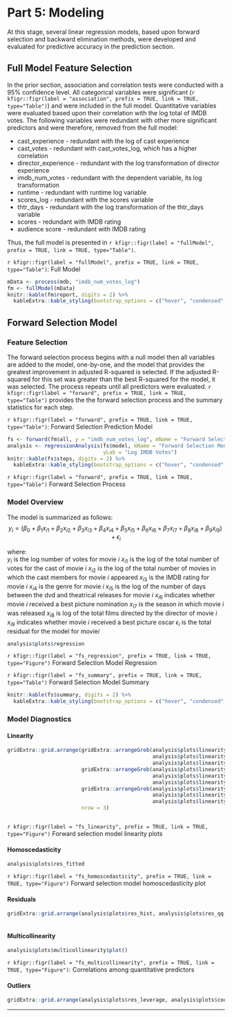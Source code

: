 # Part 5: Modeling
At this stage, several linear regression models, based upon forward selection and backward elimination methods, were developed and evaluated for predictive accuracy in the prediction section. 

## Full Model Feature Selection
In the prior section, association and correlation tests were conducted with a 95% confidence level. All categorical variables were significant (`r kfigr::figr(label = "association", prefix = TRUE, link = TRUE, type="Table")`) and were included in the full model. Quantitative variables were evaluated based upon their correlation with the log total of IMDB votes. The following variables were redundant with other more significant predictors and were therefore, removed from the full model:    

* cast_experience - redundant with the log of cast experience  
* cast_votes - redundant with cast_votes_log, which has a higher correlation  
* director_experience - redundant with the log transformation of director experience  
* imdb_num_votes - redundant with the dependent variable, its log transformation  
* runtime - redundant with runtime log variable  
* scores_log - redundant with the scores variable  
* thtr_days - redundant with the log transformation of the thtr_days variable   
* scores - redundant with IMDB rating  
* audience score - redundant with IMDB rating   

Thus, the full model is presented in `r kfigr::figr(label = "fullModel", prefix = TRUE, link = TRUE, type="Table")`.

`r kfigr::figr(label = "fullModel", prefix = TRUE, link = TRUE, type="Table")`: Full Model
```r
mData <- process(mdb, "imdb_num_votes_log")
fm <- fullModel(mData)
knitr::kable(fm$report, digits = 2) %>%
  kableExtra::kable_styling(bootstrap_options = c("hover", "condensed", "responsive"), full_width = T, position = "center")
```

## Forward Selection Model
### Feature Selection
The forward selection process begins with a null model then all variables are added to the model, one-by-one, and the model that provides the greatest improvement in adjusted R-squared is selected. If the adjusted R-squared for this set was greater than the best R-squared for the model, it was selected.  The process repeats until all predictors were evaluated. `r kfigr::figr(label = "forward", prefix = TRUE, link = TRUE, type="Table")` provides the the forward selection process and the summary statistics for each step.

`r kfigr::figr(label = "forward", prefix = TRUE, link = TRUE, type="Table")`: Forward Selection Prediction Model
```r
fs <- forward(fm$all, y = "imdb_num_votes_log", mName = "Forward Selection Model")
analysis <- regressionAnalysis(fs$model, mName = "Forward Selection Model", yVar  = 'imdb_num_votes_log',
                               yLab = "Log IMDB Votes")
knitr::kable(fs$steps, digits = 2) %>%
  kableExtra::kable_styling(bootstrap_options = c("hover", "condensed", "responsive"), full_width = T, position = "center")
```
`r kfigr::figr(label = "forward", prefix = TRUE, link = TRUE, type="Table")` Forward Selection Process

### Model Overview
The model is summarized as follows:
$$y_i = (\beta_0 + \beta_1 x_{i1} + \beta_2 x_{i2} + \beta_3 x_{i3} + \beta_4 x_{i4} + \beta_5 x_{i5} + \beta_6 x_{i6} + \beta_7 x_{i7} + \beta_8 x_{i8} + \beta_9 x_{i9}) + \epsilon_i$$

where:  
$y_i$ is the log number of votes for movie $i$
$x_{i1}$ is the log of the total number of votes for the cast of movie $i$
$x_{i2}$ is the log of the total number of movies in which the cast members for movie $i$ appeared
$x_{i3}$ is the IMDB rating for movie $i$
$x_{i4}$ is the genre for movie $i$
$x_{i5}$ is the log of the number of days between the dvd and theatrical releases for movie $i$
$x_{i6}$ indicates whether movie $i$ received a best picture nomination
$x_{i7}$ is the season in which  movie $i$ was released
$x_{i8}$ is log of the total films directed by the director of movie $i$
$x_{i9}$ indicates whether movie $i$ received a best picture oscar
$\epsilon_i$ is the total residual for the model for movie$i$

```r
analysis$plots$regression
```
`r kfigr::figr(label = "fs_regression", prefix = TRUE, link = TRUE, type="Figure")` Forward Selection Model Regression

`r kfigr::figr(label = "fs_summary", prefix = TRUE, link = TRUE, type="Table")` Forward Selection Model Summary
```r
knitr::kable(fs$summary, digits = 2) %>%
  kableExtra::kable_styling(bootstrap_options = c("hover", "condensed", "responsive"), full_width = T, position = "center")
```

### Model Diagnostics
#### Linearity
```r
gridExtra::grid.arrange(gridExtra::arrangeGrob(analysis$plots$linearity[[1]], 
                                               analysis$plots$linearity[[2]], 
                                               analysis$plots$linearity[[3]], ncol = 3),
                        gridExtra::arrangeGrob(analysis$plots$linearity[[4]], 
                                               analysis$plots$linearity[[5]], 
                                               analysis$plots$linearity[[6]], ncol = 3),
                        gridExtra::arrangeGrob(analysis$plots$linearity[[7]], 
                                               analysis$plots$linearity[[8]], 
                                               analysis$plots$linearity[[9]], ncol = 3),
                        nrow = 3)
                        

```
`r kfigr::figr(label = "fs_linearity", prefix = TRUE, link = TRUE, type="Figure")` Forward selection model linearity plots

#### Homoscedasticity
```r
analysis$plots$res_fitted
```
`r kfigr::figr(label = "fs_homoscedasticity", prefix = TRUE, link = TRUE, type="Figure")` Forward selection model homoscedasticity plot

#### Residuals
```r
gridExtra::grid.arrange(analysis$plots$res_hist, analysis$plots$res_qq, ncol = 2)
                        

```

#### Multicollinearity
```r
analysis$plots$multicollinearity$plot()
```
`r kfigr::figr(label = "fs_multicollinearity", prefix = TRUE, link = TRUE, type="Figure")`: Correlations among quantitative predictors 

#### Outliers
```r
gridExtra::grid.arrange(analysis$plots$res_leverage, analysis$plots$cooks, ncol = 2)
```

* * *

